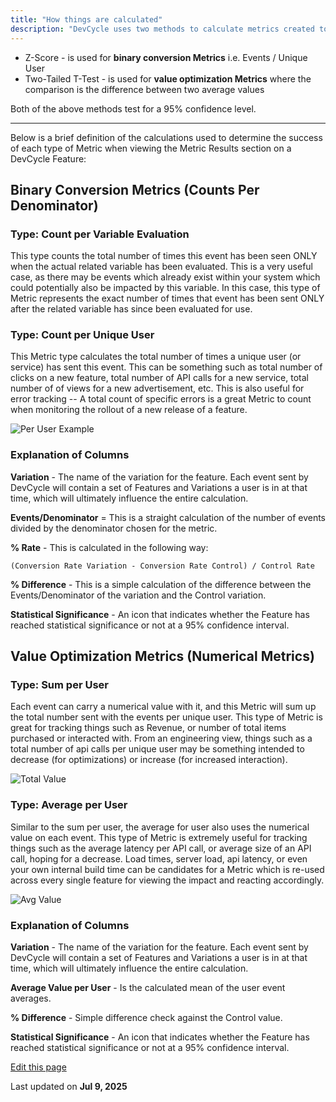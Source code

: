 ```yaml
---
title: "How things are calculated"
description: "DevCycle uses two methods to calculate metrics created to evaluate your experiments:"
---
```


* Z-Score - is used for **binary conversion Metrics** i.e. Events / Unique User
* Two-Tailed T-Test - is used for **value optimization Metrics** where the comparison is the difference between two average values

Both of the above methods test for a 95% confidence level.

***

Below is a brief definition of the calculations used to determine the success of each type of Metric when viewing the Metric Results section on a DevCycle Feature:

## Binary Conversion Metrics (Counts Per Denominator)[​](#binary-conversion-metrics-counts-per-denominator "Direct link to Binary Conversion Metrics (Counts Per Denominator)")

### Type: Count per Variable Evaluation[​](#type-count-per-variable-evaluation "Direct link to Type: Count per Variable Evaluation")

This type counts the total number of times this event has been seen ONLY when the actual related variable has been evaluated. This is a very useful case, as there may be events which already exist within your system which could potentially also be impacted by this variable. In this case, this type of Metric represents the exact number of times that event has been sent ONLY after the related variable has since been evaluated for use.

### Type: Count per Unique User[​](#type-count-per-unique-user "Direct link to Type: Count per Unique User")

This Metric type calculates the total number of times a unique user (or service) has sent this event. This can be something such as total number of clicks on a new feature, total number of API calls for a new service, total number of of views for a new advertisement, etc. This is also useful for error tracking -- A total count of specific errors is a great Metric to count when monitoring the rollout of a new release of a feature.

![Per User Example](/images/platform/experimentation/assets/images/feature-experiment-negative-results-a79223cfdc6240fb5fedcc2873f77089.png)

### Explanation of Columns[​](#explanation-of-columns "Direct link to Explanation of Columns")

**Variation** - The name of the variation for the feature. Each event sent by DevCycle will contain a set of Features and Variations a user is in at that time, which will ultimately influence the entire calculation.

**Events/Denominator** = This is a straight calculation of the number of events divided by the denominator chosen for the metric.

**% Rate** - This is calculated in the following way:

`(Conversion Rate Variation - Conversion Rate Control) / Control Rate`

**% Difference** - This is a simple calculation of the difference between the Events/Denominator of the variation and the Control variation.

**Statistical Significance** - An icon that indicates whether the Feature has reached statistical significance or not at a 95% confidence interval.

## Value Optimization Metrics (Numerical Metrics)[​](#value-optimization-metrics-numerical-metrics "Direct link to Value Optimization Metrics (Numerical Metrics)")

### Type: Sum per User[​](#type-sum-per-user "Direct link to Type: Sum per User")

Each event can carry a numerical value with it, and this Metric will sum up the total number sent with the events per unique user. This type of Metric is great for tracking things such as Revenue, or number of total items purchased or interacted with. From an engineering view, things such as a total number of api calls per unique user may be something intended to decrease (for optimizations) or increase (for increased interaction).

![Total Value](/images/platform/experimentation/assets/images/feature-experiment-positive-results-08781c694657fe98a0bbcd9c69e8d789.png)

### Type: Average per User[​](#type-average-per-user "Direct link to Type: Average per User")

Similar to the sum per user, the average for user also uses the numerical value on each event. This type of Metric is extremely useful for tracking things such as the average latency per API call, or average size of an API call, hoping for a decrease. Load times, server load, api latency, or even your own internal build time can be candidates for a Metric which is re-used across every single feature for viewing the impact and reacting accordingly.

![Avg Value](/images/platform/experimentation/assets/images/feature-experiment-negative-results-a79223cfdc6240fb5fedcc2873f77089.png)

### Explanation of Columns[​](#explanation-of-columns-1 "Direct link to Explanation of Columns")

**Variation** - The name of the variation for the feature. Each event sent by DevCycle will contain a set of Features and Variations a user is in at that time, which will ultimately influence the entire calculation.

**Average Value per User** - Is the calculated mean of the user event averages.

**% Difference** - Simple difference check against the Control value.

**Statistical Significance** - An icon that indicates whether the Feature has reached statistical significance or not at a 95% confidence interval.

[Edit this page](https://github.com/devcyclehq/devcycle-docs/edit/main/docs/platform/experimentation/how-metrics-are-calculated.md)

Last updated on **Jul 9, 2025**
